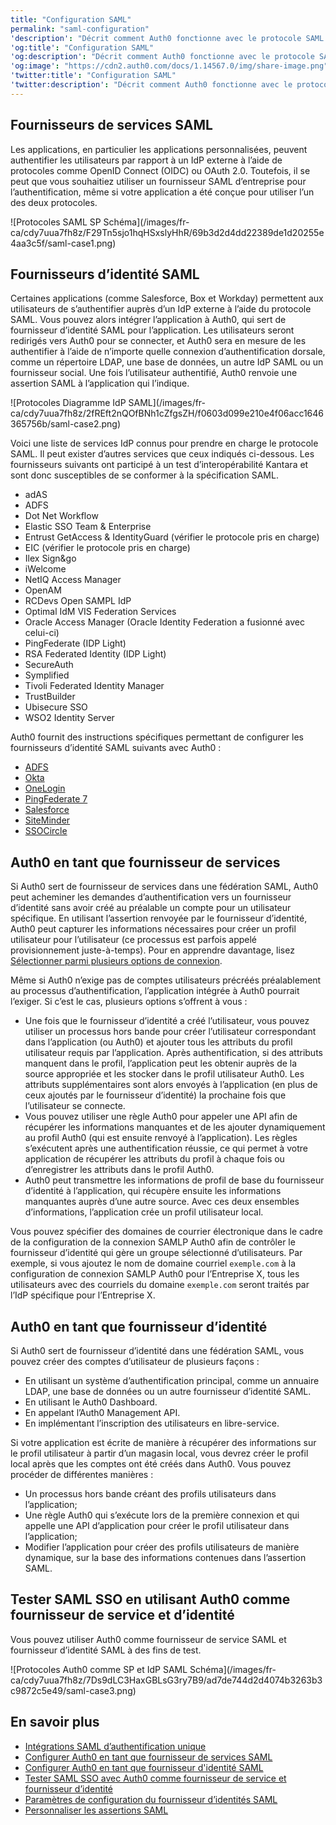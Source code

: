 ```yaml
---
title: "Configuration SAML"
permalink: "saml-configuration"
'description': "Décrit comment Auth0 fonctionne avec le protocole SAML (Security Assertion Markup Language)."
'og:title': "Configuration SAML"
'og:description': "Décrit comment Auth0 fonctionne avec le protocole SAML (Security Assertion Markup Language)."
'og:image': "https://cdn2.auth0.com/docs/1.14567.0/img/share-image.png"
'twitter:title': "Configuration SAML"
'twitter:description': "Décrit comment Auth0 fonctionne avec le protocole SAML (Security Assertion Markup Language)."
---
```


## Fournisseurs de services SAML

Les applications, en particulier les applications personnalisées, peuvent authentifier les utilisateurs par rapport à un <Tooltip href="/docs/fr-ca/glossary?term=idp" tip="Fournisseur d’identité (IdP)
Service de stockage et de gestion des identités numériques." cta="Voir le glossaire">IdP</Tooltip> externe à l’aide de protocoles comme <Tooltip href="/docs/fr-ca/glossary?term=openid" tip="OpenID
Norme ouverte d’authentification qui permet aux applications de vérifier l’identité des utilisateurs sans avoir à collecter leurs informations de connexion." cta="Voir le glossaire">OpenID</Tooltip> Connect (OIDC) ou <Tooltip href="/docs/fr-ca/glossary?term=oath2" tip="OAuth 2.0
Cadre d’applications d’autorisation qui définit les protocoles d’autorisation et les flux de production." cta="Voir le glossaire">OAuth 2.0</Tooltip>. Toutefois, il se peut que vous souhaitiez utiliser un fournisseur <Tooltip href="/docs/fr-ca/glossary?term=security-assertion-markup-language" tip="Security Assertion Markup Language (SAML)
Protocole normalisé permettant à deux parties d’échanger des informations d’authentification sans mot de passe." cta="Voir le glossaire">SAML</Tooltip> d’entreprise pour l’authentification, même si votre application a été conçue pour utiliser l’un des deux protocoles.

<Frame>![Protocoles SAML SP Schéma](/images/fr-ca/cdy7uua7fh8z/F29Tn5sjo1hqHSxslyHhR/69b3d2d4dd22389de1d20255e4aa3c5f/saml-case1.png)</Frame>

## Fournisseurs d’identité SAML

Certaines applications (comme Salesforce, Box et Workday) permettent aux utilisateurs de s’authentifier auprès d’un IdP externe à l’aide du protocole SAML. Vous pouvez alors intégrer l’application à Auth0, qui sert de fournisseur d’identité SAML pour l’application. Les utilisateurs seront redirigés vers Auth0 pour se connecter, et Auth0 sera en mesure de les authentifier à l’aide de n’importe quelle connexion d’authentification dorsale, comme un répertoire LDAP, une base de données, un autre IdP SAML ou un fournisseur social. Une fois l’utilisateur authentifié, Auth0 renvoie une assertion SAML à l’application qui l’indique.

<Frame>![Protocoles Diagramme IdP SAML](/images/fr-ca/cdy7uua7fh8z/2fREft2nQOfBNh1cZfgsZH/f0603d099e210e4f06acc1646365756b/saml-case2.png)</Frame>

Voici une liste de services IdP connus pour prendre en charge le protocole SAML. Il peut exister d’autres services que ceux indiqués ci-dessous. Les fournisseurs suivants ont participé à un test d’interopérabilité Kantara et sont donc susceptibles de se conformer à la spécification SAML.

* adAS
* ADFS
* Dot Net Workflow
* Elastic <Tooltip href="/docs/fr-ca/glossary?term=single-sign-on" tip="Authentification unique (SSO)
Service qui, après qu’un utilisateur se soit connecté à une application, le connecte automatiquement à d’autres applications." cta="Voir le glossaire">SSO</Tooltip> Team & Enterprise
* Entrust GetAccess & IdentityGuard (vérifier le protocole pris en charge)
* EIC (vérifier le protocole pris en charge)
* Ilex Sign&go
* iWelcome
* NetIQ Access Manager
* OpenAM
* RCDevs Open SAMPL IdP
* Optimal IdM VIS Federation Services
* Oracle Access Manager (Oracle Identity Federation a fusionné avec celui-ci)
* PingFederate (IDP Light)
* RSA Federated Identity (IDP Light)
* SecureAuth
* Symplified
* Tivoli Federated Identity Manager
* TrustBuilder
* Ubisecure SSO
* WSO2 Identity Server

Auth0 fournit des instructions spécifiques permettant de configurer les fournisseurs d’identité SAML suivants avec Auth0 :

* [ADFS](/docs/fr-ca/authenticate/protocols/saml/saml-sso-integrations/configure-auth0-saml-service-provider/configure-adfs-saml-connections)
* [Okta](/docs/fr-ca/authenticate/protocols/saml/saml-sso-integrations/configure-auth0-saml-service-provider/configure-okta-as-saml-identity-provider)
* [OneLogin](/docs/fr-ca/authenticate/protocols/saml/saml-sso-integrations/configure-auth0-saml-service-provider/configure-onelogin-as-saml-identity-provider)
* [PingFederate 7](/docs/fr-ca/authenticate/protocols/saml/saml-sso-integrations/configure-auth0-saml-service-provider/configure-pingfederate-as-saml-identity-provider)
* [Salesforce](/docs/fr-ca/authenticate/protocols/saml/saml-sso-integrations/configure-auth0-saml-service-provider/configure-salesforce-as-saml-identity-provider)
* [SiteMinder](/docs/fr-ca/authenticate/protocols/saml/saml-sso-integrations/configure-auth0-saml-service-provider/configure-siteminder-as-saml-identity-provider)
* [SSOCircle](/docs/fr-ca/authenticate/protocols/saml/saml-sso-integrations/configure-auth0-saml-service-provider/configure-ssocircle-as-saml-identity-provider)

## Auth0 en tant que fournisseur de services

Si Auth0 sert de fournisseur de services dans une fédération SAML, Auth0 peut acheminer les demandes d’authentification vers un fournisseur d’identité sans avoir créé au préalable un compte pour un utilisateur spécifique. En utilisant l’assertion renvoyée par le fournisseur d’identité, Auth0 peut capturer les informations nécessaires pour créer un profil utilisateur pour l’utilisateur (ce processus est parfois appelé provisionnement juste-à-temps). Pour en apprendre davantage, lisez [Sélectionner parmi plusieurs options de connexion](/docs/fr-ca/libraries/lock/selecting-from-multiple-connection-options).

Même si Auth0 n’exige pas de comptes utilisateurs précréés préalablement au processus d’authentification, l’application intégrée à Auth0 pourrait l’exiger. Si c’est le cas, plusieurs options s’offrent à vous :

* Une fois que le fournisseur d’identité a créé l’utilisateur, vous pouvez utiliser un processus hors bande pour créer l’utilisateur correspondant dans l’application (ou Auth0) et ajouter tous les attributs du profil utilisateur requis par l’application. Après authentification, si des attributs manquent dans le profil, l’application peut les obtenir auprès de la source appropriée et les stocker dans le profil utilisateur Auth0. Les attributs supplémentaires sont alors envoyés à l’application (en plus de ceux ajoutés par le fournisseur d’identité) la prochaine fois que l’utilisateur se connecte.
* Vous pouvez utiliser une règle Auth0 pour appeler une API afin de récupérer les informations manquantes et de les ajouter dynamiquement au profil Auth0 (qui est ensuite renvoyé à l’application). Les règles s’exécutent après une authentification réussie, ce qui permet à votre application de récupérer les attributs du profil à chaque fois ou d’enregistrer les attributs dans le profil Auth0.
* Auth0 peut transmettre les informations de profil de base du fournisseur d’identité à l’application, qui récupère ensuite les informations manquantes auprès d’une autre source. Avec ces deux ensembles d’informations, l’application crée un profil utilisateur local.

Vous pouvez spécifier des domaines de courrier électronique dans le cadre de la configuration de la connexion SAMLP Auth0 afin de contrôler le fournisseur d’identité qui gère un groupe sélectionné d’utilisateurs. Par exemple, si vous ajoutez le nom de domaine courriel `exemple.com` à la configuration de connexion SAMLP Auth0 pour l’Entreprise X, tous les utilisateurs avec des courriels du domaine `exemple.com` seront traités par l’IdP spécifique pour l’Entreprise X.

## Auth0 en tant que fournisseur d’identité

Si Auth0 sert de fournisseur d’identité dans une fédération SAML, vous pouvez créer des comptes d’utilisateur de plusieurs façons :

* En utilisant un système d’authentification principal, comme un annuaire LDAP, une base de données ou un autre fournisseur d’identité SAML.
* En utilisant le <Tooltip href="/docs/fr-ca/glossary?term=auth0-dashboard" tip="Auth0 Dashboard
Principal produit d’Auth0 pour configurer vos services." cta="Voir le glossaire">Auth0 Dashboard</Tooltip>.
* En appelant l’Auth0 <Tooltip href="/docs/fr-ca/glossary?term=management-api" tip="Management API
Un produit permettant aux clients d’effectuer des tâches administratives." cta="Voir le glossaire">Management API</Tooltip>.
* En implémentant l’inscription des utilisateurs en libre-service.

Si votre application est écrite de manière à récupérer des informations sur le profil utilisateur à partir d’un magasin local, vous devrez créer le profil local après que les comptes ont été créés dans Auth0. Vous pouvez procéder de différentes manières :

* Un processus hors bande créant des profils utilisateurs dans l’application;
* Une règle Auth0 qui s’exécute lors de la première connexion et qui appelle une API d’application pour créer le profil utilisateur dans l’application;
* Modifier l’application pour créer des profils utilisateurs de manière dynamique, sur la base des informations contenues dans l’assertion SAML.

## Tester SAML SSO en utilisant Auth0 comme fournisseur de service et d’identité

Vous pouvez utiliser Auth0 comme fournisseur de service SAML et fournisseur d’identité SAML à des fins de test.

<Frame>![Protocoles Auth0 comme SP et IdP SAML Schéma](/images/fr-ca/cdy7uua7fh8z/7Ds9dLC3HaxGBLsG3ry7B9/ad7de744d2d4074b3263b3c9872c5e49/saml-case3.png)</Frame>

## En savoir plus

* [Intégrations SAML d’authentification unique](/docs/fr-ca/authenticate/protocols/saml/saml-sso-integrations)
* [Configurer Auth0 en tant que fournisseur de services SAML](/docs/fr-ca/authenticate/protocols/saml/saml-sso-integrations/configure-auth0-saml-service-provider)
* [Configurer Auth0 en tant que fournisseur d'identité SAML](/docs/fr-ca/authenticate/single-sign-on/outbound-single-sign-on/configure-auth0-saml-identity-provider)
* [Tester SAML SSO avec Auth0 comme fournisseur de service et fournisseur d’identité](/docs/fr-ca/authenticate/protocols/saml/saml-configuration/configure-auth0-as-service-and-identity-provider)
* [Paramètres de configuration du fournisseur d’identités SAML](/docs/fr-ca/authenticate/protocols/saml/saml-identity-provider-configuration-settings)
* [Personnaliser les assertions SAML](/docs/fr-ca/authenticate/protocols/saml/saml-configuration/customize-saml-assertions)